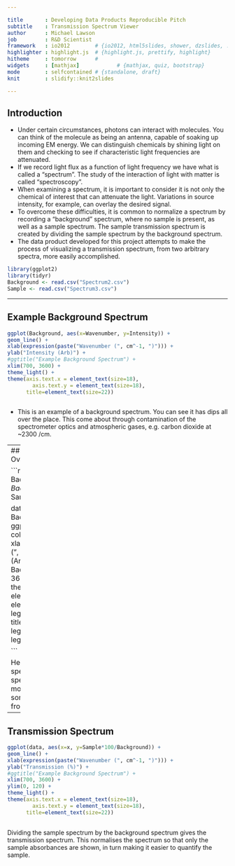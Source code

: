 ```yaml
---

title       : Developing Data Products Reproducible Pitch 
subtitle    : Transmission Spectrum Viewer
author      : Michael Lawson
job         : R&D Scientist
framework   : io2012        # {io2012, html5slides, shower, dzslides, ...}
highlighter : highlight.js  # {highlight.js, prettify, highlight}
hitheme     : tomorrow      # 
widgets     : [mathjax]            # {mathjax, quiz, bootstrap}
mode        : selfcontained # {standalone, draft}
knit        : slidify::knit2slides

---
```


## Introduction


* Under certain circumstances, photons can interact with molecules. You can think of the molecule as being an antenna, capable of soaking up incoming EM energy. We can distinguish chemicals by shining light on them and checking to see if characteristic light frequencies are attenuated.
* If we record light flux as a function of light frequency we have what is called a "spectrum". The study of the interaction of light with matter is called "spectroscopy".
* When examining a spectrum, it is important to consider it is not only the chemical of interest that can attenuate the light. Variations in source intensity, for example, can overlay the desired signal.
* To overcome these difficulties, it is common to normalize a spectrum by recording a "background" spectrum, where no sample is present, as well as a sample spectrum. The sample transmission spectrum is created by dividing the sample spectrum by the background spectrum.
* The data product developed for this project attempts to make the process of visualizing a transmission spectrum, from two arbitrary spectra, more easily accomplished.


```r
library(ggplot2)
library(tidyr)
Background <- read.csv("Spectrum2.csv")
Sample <- read.csv("Spectrum3.csv")
```
--- 

## Example Background Spectrum

```r

ggplot(Background, aes(x=Wavenumber, y=Intensity)) +
geom_line() + 
xlab(expression(paste("Wavenumber (", cm^-1, ")"))) +
ylab("Intensity (Arb)") +
#ggtitle("Example Background Spectrum") +
xlim(700, 3600) + 
theme_light() + 
theme(axis.text.x = element_text(size=18),
        axis.text.y = element_text(size=18),
      title=element_text(size=22))
      
```

* This is an example of a background spectrum. You can see it has dips all over the place. This come about through contamination of the spectrometer optics and atmospheric gases, e.g. carbon dioxide at ~2300 /cm.

---
## Example Sample Spectrum Overlay

```r


data <- data.frame(x = Background$Wavenumber, 
                   Background = Background$Intensity, 
                   Sample = Sample$Intensity)

data %>%
  gather(key, value, Background, Sample) %>%
  ggplot(aes(x=x, y=value, colour=key)) +
  geom_line() + 
  xlab(expression(paste("Wavenumber (", cm^-1, ")"))) +
  ylab("Intensity (Arb)") +
  #ggtitle("Example Background Spectrum") +
  xlim(700, 3600) + 
  theme_light() + 
  theme(axis.text.x = element_text(size=18),
          axis.text.y = element_text(size=18),
        legend.text=element_text(size=15),
        title=element_text(size=22),
        legend.position = c(0.86, 0.85),
        legend.title = element_blank())

```

Here I've overplayed a sample spectrum onto the background spectrum I showed earlier. Note that most of the dips are the same, but some are not. The extra dips come from the sample.

---

## Transmission Spectrum

```r

ggplot(data, aes(x=x, y=Sample*100/Background)) +
geom_line() + 
xlab(expression(paste("Wavenumber (", cm^-1, ")"))) +
ylab("Transmission (%)") +
#ggtitle("Example Background Spectrum") +
xlim(700, 3600) + 
ylim(0, 120) + 
theme_light() + 
theme(axis.text.x = element_text(size=18),
        axis.text.y = element_text(size=18),
      title=element_text(size=22))
      
```

Dividing the sample spectrum by the background spectrum gives the transmission spectrum. This normalises the spectrum so that only the sample absorbances are shown, in turn making it easier to quantify the sample.





